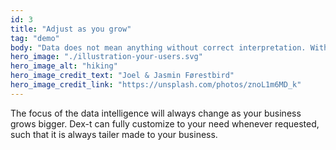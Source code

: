 ```yaml
---
id: 3
title: "Adjust as you grow"
tag: "demo"
body: "Data does not mean anything without correct interpretation. With Dex-t, you are guaranteed to find the right tool for your business."
hero_image: "./illustration-your-users.svg"
hero_image_alt: "hiking"
hero_image_credit_text: "Joel & Jasmin Førestbird"
hero_image_credit_link: "https://unsplash.com/photos/znoL1m6MD_k"
---
```


The focus of the data intelligence will always change as your business grows bigger. Dex-t can fully customize to your need whenever requested, such that it is always tailer made to your business.
